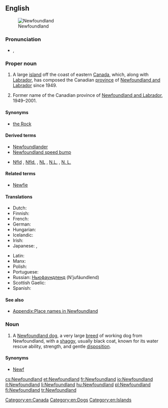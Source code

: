 ==English==
{{wikipedia}}
[[File:Newfoundland_map.png|thumb|Newfoundland]]

===Pronunciation===
* {{a|UK}} {{IPA|/ˈnjuːˌfaʊnd.lənd/|/ˈnjuː.fn̩d.ln̩d/}}, {{X-SAMPA|1=/"nju:%faUnd.l@nd/|2=/"nju:.fn=d.ln=d/}}

===Proper noun===
{{en-proper noun}}

# A large [[island]] off the coast of eastern [[Canada]], which, along with [[Labrador]], has composed the Canadian [[province]] of [[Newfoundland and Labrador]] since 1949.
# {{historical}} Former name of the Canadian province of [[Newfoundland and Labrador]], 1949–2001.

====Synonyms====
* [[the Rock]]

====Derived terms====
* [[Newfoundlander]]
* [[Newfoundland speed bump]]
* {{sense|province}} [[Nfld]] , [[Nfld.]] , [[NL]] , [[N.L.]] , [[N. L.]] {{qualifier|abbreviation}}

====Related terms====
* [[Newfie]]

====Translations====
{{trans-top|Island off the the coast of Eastern Canada.}}
* Dutch: {{t-|nl|Newfoundland}}
* Finnish: {{t+|fi|Newfoundland}}
* French: {{t+|fr|Terre-Neuve|f}}
* German: {{t-|de|Neufundland|n}}
* Hungarian: {{t+|hu|Újfundland}}
* Icelandic: {{t-|is|Nýfundnaland|n}}
* Irish: {{t-|ga|Talamh an Éisc}}
* Japanese: {{t-|ja|ニューファンドランド|tr=Nyū-Fandorando}}, {{t-|ja|ニューファンドランド島|tr=nyūfandorandotō}}
{{trans-mid}}
* Latin: {{t-|la|Terra Nova|f}}
* Manx: {{t-|gv|Thalloo yn Eeast|m}}
* Polish: {{t+|pl|Nowa Fundlandia|f}}
* Portuguese: {{t+|pt|Terra Nova|f}}
* Russian: [[Ньюфаундленд]] (N’jufáundlend) {{m}}
* Scottish Gaelic: {{t-|gd|Talamh an Èisg|f}}
* Spanish: {{t-|es|Terranova|f}}
{{trans-bottom}}

====See also====
* [[Appendix:Place names in Newfoundland]]

===Noun===
{{en-noun}}

# A [[Newfoundland dog]], a very large [[breed]] of working dog from Newfoundland, with a [[shaggy]], usually black coat, known for its water rescue ability, strength, and gentle [[disposition]].

====Synonyms====
* [[Newf]]

[[Category:en:Canada]]
[[Category:en:Dogs]]
[[Category:en:Islands]]

[[cs:Newfoundland]]
[[et:Newfoundland]]
[[fr:Newfoundland]]
[[io:Newfoundland]]
[[it:Newfoundland]]
[[li:Newfoundland]]
[[hu:Newfoundland]]
[[pl:Newfoundland]]
[[fi:Newfoundland]]
[[tr:Newfoundland]]
